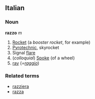 ==Italian==
===Noun===
'''razzo''' ''m''

#[[Rocket]] (a ''booster rocket'', for example)
#[[Pyrotechnic]], skyrocket
#Signal [[flare]]
#(''colloquial'') [[Spoke]] (of a wheel)
#[[ray]] (''=[[raggio]]'')

===Related terms===
*[[razziera]]
*[[razza]]